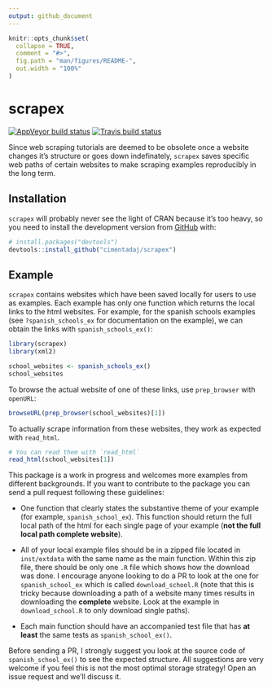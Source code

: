 ```yaml
---
output: github_document
---
```


<!-- README.md is generated from README.Rmd. Please edit that file -->

```r
knitr::opts_chunk$set(
  collapse = TRUE,
  comment = "#>",
  fig.path = "man/figures/README-",
  out.width = "100%"
)
```

# scrapex

<!-- badges: start -->
[![AppVeyor build status](https://ci.appveyor.com/api/projects/status/github/cimentadaj/scrapex?branch=master&svg=true)](https://ci.appveyor.com/project/cimentadaj/scrapex)
[![Travis build status](https://travis-ci.org/cimentadaj/scrapex.svg?branch=master)](https://travis-ci.org/cimentadaj/scrapex)
<!-- badges: end -->

Since web scraping tutorials are deemed to be obsolete once a website changes it's structure or goes down indefinately, `scrapex` saves specific web paths of certain websites to make scraping examples reproducibly in the long term.

## Installation

`scrapex` will probably never see the light of CRAN because it's too heavy, so you need to install the development version from [GitHub](https://github.com/) with:

```r
# install.packages("devtools")
devtools::install_github("cimentadaj/scrapex")
```

## Example

`scrapex` contains websites which have been saved locally for users to use as examples. Each example has only one function which returns the local links to the html websites. For example, for the spanish schools examples (see `?spanish_schools_ex` for documentation on the example), we can obtain the links with `spanish_schools_ex()`:

```r
library(scrapex)
library(xml2)

school_websites <- spanish_schools_ex()
school_websites
```

To browse the actual website of one of these links, use `prep_browser` with `openURL`:

```r
browseURL(prep_browser(school_websites)[1])
```

To actually scrape information from these websites, they work as expected with `read_html`.

```r
# You can read them with `read_html`
read_html(school_websites[1])
```

This package is a work in progress and welcomes more examples from different backgrounds. If you want to contribute to the package you can send a pull request following these guidelines:

* One function that clearly states the substantive theme of your example (for example, `spanish_school_ex`). This function should return the full local path of the html for each single page of your example (**not the full local path complete website**).

* All of your local example files should be in a zipped file located in `inst/extdata` with the same name as the main function. Within this zip file, there should be only one `.R` file which shows how the download was done. I encourage anyone looking to do a PR to look at the one for `spanish_school_ex` which is called `download_school.R` (note that this is tricky because downloading a path of a website many times results in downloading the **complete** website. Look at the example in `download_school.R` to only download single paths).

* Each main function should have an accompanied test file that has **at least** the same tests as `spanish_school_ex()`.

Before sending a PR, I strongly suggest you look at the source code of `spanish_school_ex()` to see the expected structure. All suggestions are very welcome if you feel this is not the most optimal storage strategy! Open an issue request and we'll discuss it.
